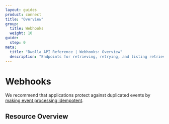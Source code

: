 ```yaml
---
layout: guides
product: connect
title: "Overview"
group:
  title: Webhooks
  weight: 10
guide:
  step: 0
meta:
  title: "Dwolla API Reference | Webhooks: Overview"
  description: "Endpoints for retrieving, retrying, and listing retries for webhooks."
---
```



# Webhooks

We recommend that applications protect against duplicated events by [making event processing idempotent](/guides/webhooks/process-validate#check-for-duplicate-events).

## Resource Overview

<Table table={Webhook} />
